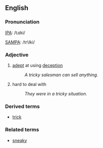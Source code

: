 ==English==
===Pronunciation===
[[IPA]]: /tɹɪki/

[[SAMPA]]: /tr\Iki/

===Adjective===
# [[adept]] at using [[deception]]
#: ''A tricky salesman can sell anything.''
# hard to deal with
#: ''They were in a tricky situation.''
===Derived terms===
*[[trick]]
===Related terms===
*[[sneaky]]
